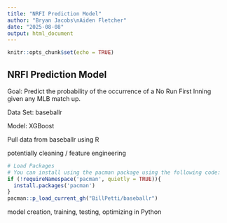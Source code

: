 ```yaml
---
title: "NRFI Prediction Model"
author: "Bryan Jacobs\nAiden Fletcher"
date: "2025-08-08"
output: html_document
---
```


```r
knitr::opts_chunk$set(echo = TRUE)
```

## NRFI Prediction Model

Goal: Predict the probability of the occurrence of a No Run First Inning given any MLB match up.

Data Set: baseballr

Model: XGBoost

Pull data from baseballr using R

potentially cleaning / feature engineering

```r
# Load Packages
# You can install using the pacman package using the following code:
if (!requireNamespace('pacman', quietly = TRUE)){
  install.packages('pacman')
}
pacman::p_load_current_gh("BillPetti/baseballr")
```

model creation, training, testing, optimizing in Python

```python

```
